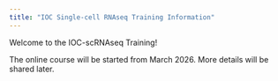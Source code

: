 ```yaml
---
title: "IOC Single-cell RNAseq Training Information"
---
```


Welcome to the IOC-scRNAseq Training!

The online course will be started from March 2026.
More details will be shared later.